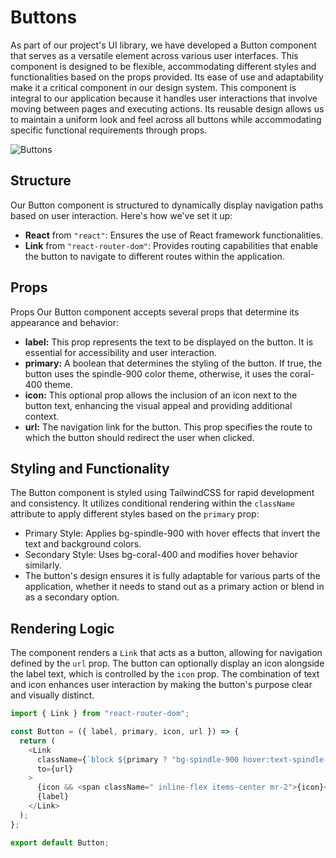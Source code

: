 # Buttons
As part of our project's UI library, we have developed a Button component that serves as a versatile element across various user interfaces. This component is designed to be flexible, accommodating different styles and functionalities based on the props provided. Its ease of use and adaptability make it a critical component in our design system.
This component is integral to our application because it handles user interactions that involve moving between pages and executing actions. Its reusable design allows us to maintain a uniform look and feel across all buttons while accommodating specific functional requirements through props.

![Buttons](../../../../public/img/buttons.png)

## Structure
Our Button component is structured to dynamically display navigation paths based on user interaction. Here's how we've set it up:
- **React** from `"react"`: Ensures the use of React framework functionalities.
- **Link** from `"react-router-dom"`: Provides routing capabilities that enable the button to navigate to different routes within the application.

## Props
Props
Our Button component accepts several props that determine its appearance and behavior:
- **label:** This prop represents the text to be displayed on the button. It is essential for accessibility and user interaction.
- **primary:** A boolean that determines the styling of the button. If true, the button uses the spindle-900 color theme, otherwise, it uses the coral-400 theme.
- **icon:** This optional prop allows the inclusion of an icon next to the button text, enhancing the visual appeal and providing additional context.
- **url:** The navigation link for the button. This prop specifies the route to which the button should redirect the user when clicked.

## Styling and Functionality
The Button component is styled using TailwindCSS for rapid development and consistency. It utilizes conditional rendering within the `className` attribute to apply different styles based on the `primary` prop:

- Primary Style: Applies bg-spindle-900 with hover effects that invert the text and background colors.
- Secondary Style: Uses bg-coral-400 and modifies hover behavior similarly.
- The button's design ensures it is fully adaptable for various parts of the application, whether it needs to stand out as a primary action or blend in as a secondary option.

## Rendering Logic
The component renders a `Link` that acts as a button, allowing for navigation defined by the `url` prop. The button can optionally display an icon alongside the label text, which is controlled by the `icon` prop. The combination of text and icon enhances user interaction by making the button's purpose clear and visually distinct.

```javascript
import { Link } from "react-router-dom";

const Button = ({ label, primary, icon, url }) => {
  return (
    <Link
      className={`block ${primary ? "bg-spindle-900 hover:text-spindle-900 border-spindle-900" : " bg-coral-400 hover:bg-none hover:text-coral-400 border-coral-400"} cursor-pointer  text-light-200 hover:bg-light-200  rounded-full w-full text-base px-4 py-1 mb-3 flex items-center justify-center border-[1px]`}
      to={url}
    >
      {icon && <span className=" inline-flex items-center mr-2">{icon}</span>}
      {label}
    </Link>
  );
};

export default Button;

```